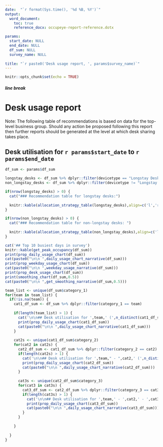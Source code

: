 ```yaml
---
date:  "`r format(Sys.time(), '%d %B, %Y')`"
output: 
  word_document:
    toc: true
    reference_docx: occupeye-report-reference.dotx

params:
  start_date: NULL
  end_date: NULL
  df_sum: NULL
  survey_name: NULL
  
title: "`r paste0('Desk usage report, ', params$survey_name)`"
---
```




```r
knitr::opts_chunk$set(echo = TRUE)
```

##### line break

# Desk usage report

Note: The following table of recommendations is based on data for the top-level business group. Should any action be proposed following this report then further reports should be generated at the level at which desk sharing takes place.

## Desk utilisation for `r params$start_date` to `r params$end_date`

```r
df_sum <- params$df_sum

longstay_desks <- df_sum %>% dplyr::filter(devicetype == "Longstay Desk")
non_longstay_desks <- df_sum %>% dplyr::filter(devicetype != "Longstay Desk")

if(nrow(longstay_desks) > 0) {
  cat("### Recommendation table for longstay desks:")
  
  knitr::kable(allocation_strategy_table(longstay_desks),align=c('l','r','r'))
}

if(nrow(non_longstay_desks) > 0) {
  cat("### Recommendation table for non-longstay desks: ")
  
  knitr::kable(allocation_strategy_table(non_longstay_desks),align=c('l','r','r'))
}

cat('## Top 10 busiest days in survey')
knitr::kable(get_peak_occupancy(df_sum))
print(prop_daily_usage_chart(df_sum))
cat(paste0("\n\n ",daily_usage_chart_narrative(df_sum)))
print(prop_weekday_usage_chart(df_sum))
cat(paste0("\n\n ",weekday_usage_narrative(df_sum)))
print(prop_desk_usage_chart(df_sum))
print(smoothing_chart(df_sum,0.5))
cat(paste0("\n\n ",get_smoothing_narrative(df_sum,0.5)))
```

```r
team_list <- unique(df_sum$category_1)
for(team in team_list) {
  if(!is.na(team)) {
    cat1_df_sum <- df_sum %>% dplyr::filter(category_1 == team)
    
    if(length(team_list) > 1) {
      cat('\n\n## Desk utilisation for ',team,' (',n_distinct(cat1_df_sum$survey_device_id),' sensors) \n\n',sep="")
      print(prop_daily_usage_chart(cat1_df_sum))
      cat(paste0("\n\n ",daily_usage_chart_narrative(cat1_df_sum)))
    }
    
    cat2s <- unique(cat1_df_sum$category_2)
    for(cat2 in cat2s) {
      cat2_df_sum <- cat1_df_sum %>% dplyr::filter(category_2 == cat2)
      if(length(cat2s) > 1) {
        cat('\n\n## Desk utilisation for ',team," - ",cat2,' (',n_distinct(cat2_df_sum$survey_device_id),' sensors) \n\n',sep="")
        print(prop_daily_usage_chart(cat2_df_sum))
        cat(paste0("\n\n ",daily_usage_chart_narrative(cat2_df_sum)))
      }
      
      cat3s <- unique(cat2_df_sum$category_3)
      for(cat3 in cat3s) {
        cat3_df_sum <- cat2_df_sum %>% dplyr::filter(category_3 == cat3)
        if(length(cat3s) > 1) {
          cat('\n\n## Desk utilisation for ',team,' - ',cat2,' - ',cat3,' (',n_distinct(cat3_df_sum$survey_device_id),' sensors) \n\n',sep="")
          print(prop_daily_usage_chart(cat3_df_sum))
          cat(paste0("\n\n ",daily_usage_chart_narrative(cat3_df_sum)))
        }
      }
      
    }
    
  }
}

```